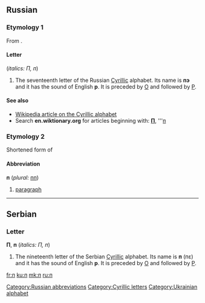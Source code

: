 {{also|Π|Appendix:Variations of "p"}}
==Russian==

===Etymology 1===
From {{etyl|grc|ru}} {{term|Π|lang=grc|sc=polytonic}}.

====Letter====
{{infl|ru|letter|lower case||upper case|П}} (''italics: П, п'')

# The seventeenth letter of the Russian [[Cyrillic]] alphabet. Its name is '''пэ''' {{IPAchar|(pɛ)}} and it has the sound of English '''p'''. It is preceded by [[о|О]] and followed by [[р|Р]].

====See also====
* [[w:Cyrillic alphabet|Wikipedia article on the Cyrillic alphabet]]
* Search '''en.wiktionary.org''' for articles beginning with: '''[http://en.wiktionary.org/w/index.php?title=Special%3AAllpages&from=%D0%9F&namespace=0 П]''', '''[http://en.wiktionary.org/w/index.php?title=Special%3AAllpages&from=%D0%BF&namespace=0 п]

===Etymology 2===
Shortened form of {{term|параграф|tr=parágraf|lang=ru}}

====Abbreviation====
'''п''' (''plural:'' [[пп]])

# [[paragraph]]

[[Category:Russian abbreviations]]

----

==Serbian==

===Letter===
'''П''', '''п''' (''italics: П, п'')

# The nineteenth letter of the Serbian [[Cyrillic]] alphabet. Its name is '''п''' (пɛ) and it has the sound of English '''p'''. It is preceded by [[о|О]] and followed by [[р|Р]].

[[Category:Cyrillic letters]]
[[Category:Ukrainian alphabet]]

[[fr:п]]
[[ku:п]]
[[mk:п]]
[[ru:п]]